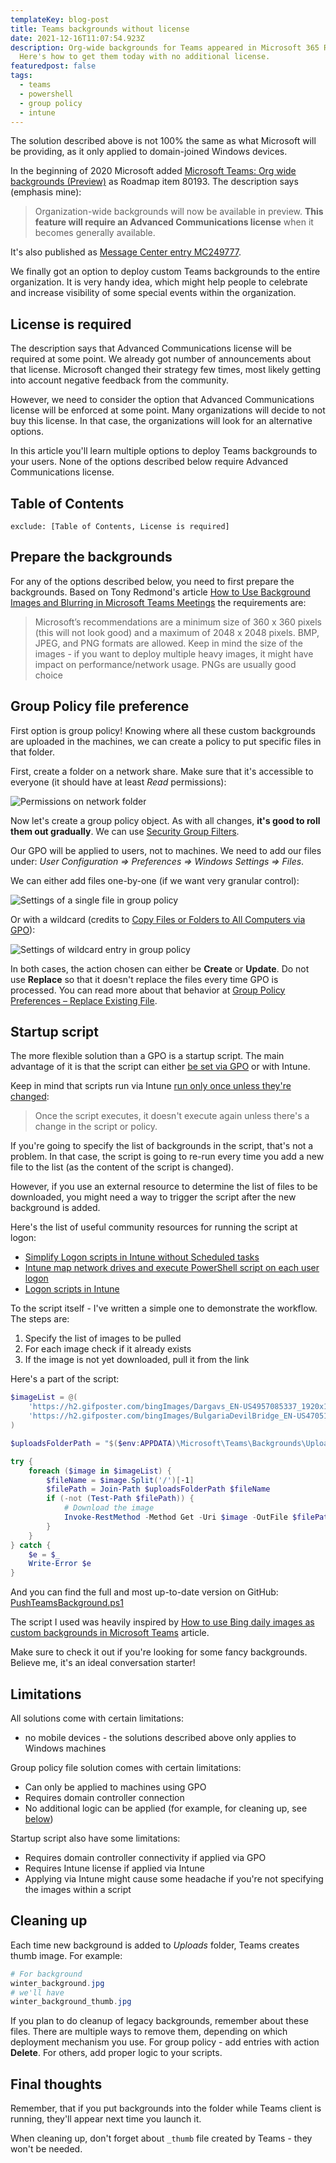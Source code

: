```yaml
---
templateKey: blog-post
title: Teams backgrounds without license
date: 2021-12-16T11:07:54.923Z
description: Org-wide backgrounds for Teams appeared in Microsoft 365 Roadmap.
  Here's how to get them today with no additional license.
featuredpost: false
tags:
  - teams
  - powershell
  - group policy
  - intune
---
```

<Note>

The solution described above is not 100% the same as what Microsoft will be providing, as it only applied to domain-joined Windows devices.

</Note>

In the beginning of 2020 Microsoft added [Microsoft Teams: Org wide backgrounds (Preview)](https://www.microsoft.com/en-us/microsoft-365/roadmap?&searchterms=80193&filters=&searchterms=80193) as Roadmap item 80193. The description says (emphasis mine):

> Organization-wide backgrounds will now be available in preview. **This feature will require an Advanced Communications license** when it becomes generally available.

It's also published as [Message Center entry MC249777](https://admin.microsoft.com/AdminPortal/Home?ref=MessageCenter/:/messages/MC249777).

We finally got an option to deploy custom Teams backgrounds to the entire organization. It is very handy idea, which might help people to celebrate and increase visibility of some special events within the organization.

## License is required

The description says that Advanced Communications license will be required at some point. We already got number of announcements about that license. Microsoft changed their strategy few times, most likely getting into account negative feedback from the community.

However, we need to consider the option that Advanced Communications license will be enforced at some point. Many organizations will decide to not buy this license. In that case, the organizations will look for an alternative options.

In this article you'll learn multiple options to deploy Teams backgrounds to your users. None of the options described below require Advanced Communications license. 

## Table of Contents

```toc
exclude: [Table of Contents, License is required]
```

## Prepare the backgrounds

For any of the options described below, you need to first prepare the backgrounds. Based on Tony Redmond's article [How to Use Background Images and Blurring in Microsoft Teams Meetings](https://office365itpros.com/2020/04/06/teams-meeting-background-image/) the requirements are:

> Microsoft’s recommendations are a minimum size of 360 x 360 pixels (this will not look good) and a maximum of 2048 x 2048 pixels. BMP, JPEG, and PNG formats are allowed.
> Keep in mind the size of the images - if you want to deploy multiple heavy images, it might have impact on performance/network usage. PNGs are usually good choice

## Group Policy file preference

First option is group policy! Knowing where all these custom backgrounds are uploaded in the machines, we can create a policy to put specific files in that folder.

First, create a folder on a network share. Make sure that it's accessible to everyone (it should have at least *Read* permissions):

![Permissions on network folder](../../img/20210412-092312-fmay6h1it3-1-.png "Permissions on network folder")

Now let's create a group policy object. As with all changes, **it's good to roll them out gradually**. We can use [Security Group Filters](https://docs.microsoft.com/en-us/windows/security/threat-protection/windows-firewall/assign-security-group-filters-to-the-gpo).

Our GPO will be applied to users, not to machines. We need to add our files under: *User Configuration => Preferences => Windows Settings => Files*.

We can either add files one-by-one (if we want very granular control):

![Settings of a single file in group policy](../../img/20210412-100328-xdsvvj2gnk-1-.png "Settings of a single file in group policy")

Or with a wildcard (credits to [Copy Files or Folders to All Computers via GPO](http://woshub.com/copy-files-on-all-computers-group-policy/)):

![Settings of wildcard entry in group policy](../../img/20210412-120332-3heprhjzby-1-.png "Settings of wildcard entry in group policy")

In both cases, the action chosen can either be **Create** or **Update**. Do not use **Replace** so that it doesn't replace the files every time GPO is processed. You can read more about that behavior at [Group Policy Preferences – Replace Existing File](https://www.adamfowlerit.com/2016/07/group-policy-preferences-replace-existing-file/).

## Startup script

The more flexible solution than a GPO is a startup script. The main advantage of it is that the script can either [be set via GPO](https://docs.microsoft.com/en-us/previous-versions/windows/it-pro/windows-server-2012-r2-and-2012/dn789196(v=ws.11)) or with Intune.

Keep in mind that scripts run via Intune [run only once unless they're changed](https://docs.microsoft.com/en-us/mem/intune/apps/intune-management-extension):

> Once the script executes, it doesn't execute again unless there's a change in the script or policy.

If you're going to specify the list of backgrounds in the script, that's not a problem. In that case, the script is going to re-run every time you add a new file to the list (as the content of the script is changed).

However, if you use an external resource to determine the list of files to be downloaded, you might need a way to trigger the script after the new background is added.

Here's the list of useful community resources for running the script at logon:

* [Simplify Logon scripts in Intune without Scheduled tasks](https://www.lieben.nu/liebensraum/2019/06/simplify-logon-scripts-in-intune-without-schedules/)
* [Intune map network drives and execute PowerShell script on each user logon ](https://tech.nicolonsky.ch/intune-execute-powershell-script-on-each-user-logon/)
* [Logon scripts in Intune](https://larsstaal.com/2019/05/07/logon-scripts-in-intune/)

To the script itself - I've written a simple one to demonstrate the workflow. The steps are:

1. Specify the list of images to be pulled
2. For each image check if it already exists
3. If the image is not yet downloaded, pull it from the link

Here's a part of the script:

```powershell
$imageList = @(
	'https://h2.gifposter.com/bingImages/Dargavs_EN-US4957085337_1920x1080.jpg',
	'https://h2.gifposter.com/bingImages/BulgariaDevilBridge_EN-US4705163344_1920x1080.jpg'
)

$uploadsFolderPath = "$($env:APPDATA)\Microsoft\Teams\Backgrounds\Uploads\"

try {
	foreach ($image in $imageList) {
		$fileName = $image.Split('/')[-1]
		$filePath = Join-Path $uploadsFolderPath $fileName
		if (-not (Test-Path $filePath)) {
			# Download the image
			Invoke-RestMethod -Method Get -Uri $image -OutFile $filePath
		}
	}
} catch {
	$e = $_
	Write-Error $e
}
```

And you can find the full and most up-to-date version on GitHub: [PushTeamsBackground.ps1](https://github.com/robdy/powershell-tools/blob/master/scripts/PushTeamsBackgrounds.ps1?ts=2)

<Tip>

The script I used was heavily inspired by [How to use Bing daily images as custom backgrounds in Microsoft Teams](https://www.onmsft.com/how-to/how-to-use-bing-daily-images-as-custom-backgrounds-in-microsoft-teams) article.

Make sure to check it out if you're looking for some fancy backgrounds. Believe me, it's an ideal conversation starter!

</Tip>

## Limitations

All solutions come with certain limitations:

* no mobile devices - the solutions described above only applies to Windows machines

Group policy file solution comes with certain limitations:

* Can only be applied to machines using GPO
* Requires domain controller connection
* No additional logic can be applied (for example, for cleaning up, see [below](#cleaning-up))

Startup script also have some limitations:

* Requires domain controller connectivity if applied via GPO
* Requires Intune license if applied via Intune
* Applying via Intune might cause some headache if you're not specifying the images within a script

## Cleaning up

Each time new background is added to *Uploads* folder, Teams creates thumb image. For example:

```powershell
# For background
winter_background.jpg
# we'll have 
winter_background_thumb.jpg
```

If you plan to do cleanup of legacy backgrounds, remember about these files. There are multiple ways to remove them, depending on which deployment mechanism you use. For group policy - add entries with action **Delete**. For others, add proper logic to your scripts. 

## Final thoughts

Remember, that if you put backgrounds into the folder while Teams client is running, they'll appear next time you launch it.

When cleaning up, don't forget about `_thumb` file created by Teams - they won't be needed.

